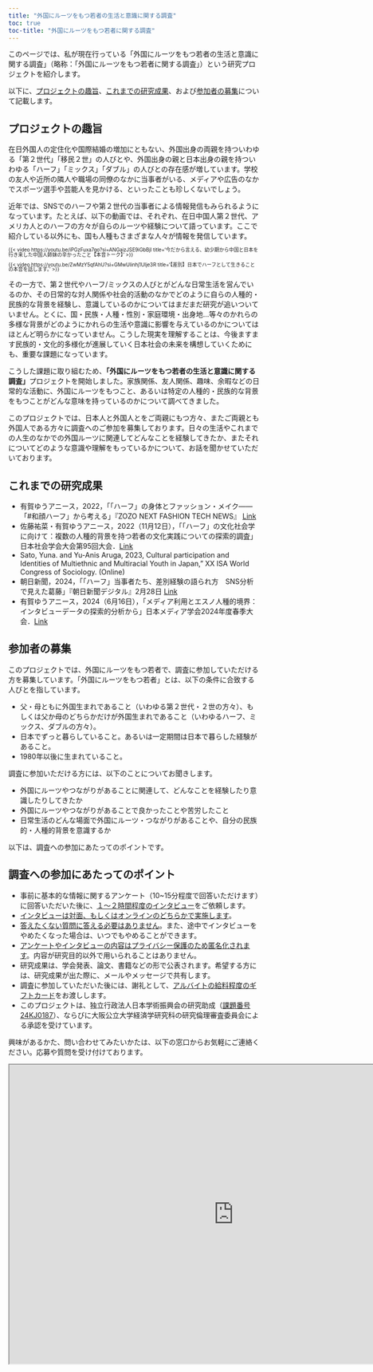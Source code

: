 ```yaml
---
title: "外国にルーツをもつ若者の生活と意識に関する調査"
toc: true
toc-title: "外国にルーツをもつ若者に関する調査"
---
```


このページでは、私が現在行っている「外国にルーツをもつ若者の生活と意識に関する調査」（略称：「外国にルーツをもつ若者に関する調査」）という研究プロジェクトを紹介します。

以下に、[プロジェクトの趣旨](#プロジェクトの趣旨)、[これまでの研究成果](#これまでの成果)、および[参加者の募集](#参加者の募集)について記載します。

## プロジェクトの趣旨 {#プロジェクトの趣旨}

在日外国人の定住化や国際結婚の増加にともない、外国出身の両親を持ついわゆる「第２世代」「移民２世」の人びとや、外国出身の親と日本出身の親を持ついわゆる「ハーフ」「ミックス」「ダブル」の人びとの存在感が増しています。学校の友人や近所の隣人や職場の同僚のなかに当事者がいる、メディアや広告のなかでスポーツ選手や芸能人を見かける、といったことも珍しくないでしょう。

近年では、SNSでのハーフや第２世代の当事者による情報発信もみられるようになっています。たとえば、以下の動画では、それぞれ、在日中国人第２世代、アメリカ人とのハーフの方々が自らのルーツや経験について語っています。ここで紹介している以外にも、国も人種もさまざまな人々が情報を発信しています。

::: {layout-ncol="2" style="font-size: 70%; line-height:1.0"}
{{< video https://youtu.be/iPGzFuxa7go?si=ANGaizJSE9iGbBjI title='今だから言える、幼少期から中国と日本を行き来した中国人姉妹の辛かったこと【本音トーク】' >}}

{{< video https://youtu.be/ZwMzY5qfAhU?si=GMwUlinhj1UIje3R title='【差別】日本でハーフとして生きることの本音を話します。' >}}
:::

その一方で、第２世代やハーフ/ミックスの人びとがどんな日常生活を営んでいるのか、その日常的な対人関係や社会的活動のなかでどのように自らの人種的・民族的な背景を経験し、意識しているのかについてはまだまだ研究が追いついていません。とくに、国・民族・人種・性別・家庭環境・出身地...等々のかれらの多様な背景がどのようにかれらの生活や意識に影響を与えているのかについてはほとんど明らかになっていません。こうした現実を理解することは、今後ますます民族的・文化的多様化が進展していく日本社会の未来を構想していくためにも、重要な課題になっています。

こうした課題に取り組むため、**「外国にルーツをもつ若者の生活と意識に関する調査」**プロジェクトを開始しました。家族関係、友人関係、趣味、余暇などの日常的な活動に、外国にルーツをもつこと、あるいは特定の人種的・民族的な背景をもつことがどんな意味を持っているのかについて調べてきました。

このプロジェクトでは、日本人と外国人とをご両親にもつ方々、またご両親とも外国人である方々に調査へのご参加を募集しております。日々の生活やこれまでの人生のなかでの外国ルーツに関連してどんなことを経験してきたか、またそれについてどのような意識や理解をもっているかについて、お話を聞かせていただいております。

## これまでの研究成果 {#これまでの成果}

-   有賀ゆうアニース，2022，「「ハーフ」の身体とファッション・メイク――「#和顔ハーフ」から考える」『ZOZO NEXT FASHION TECH NEWS』 [Link](https://fashiontechnews.zozo.com/series/series_fashion_technology/ariga_yu_anis)
-   佐藤祐菜・有賀ゆうアニース，2022（11月12日），「「ハーフ」の文化社会学に向けて：複数の人種的背景を持つ若者の文化実践についての探索的調査」日本社会学会大会第95回大会．[Link](https://jss-sociology.org/other/20220928post-13540/#108)
-   Sato, Yuna. and Yu-Anis Aruga, 2023, Cultural participation and Identities of Multiethnic and Multiracial Youth in Japan,” XX ISA World Congress of Sociology. (Online)
-   朝日新聞，2024，「「ハーフ」当事者たち、差別経験の語られ方　SNS分析で見えた葛藤」『朝日新聞デジタル』2月28日 [Link](https://www.asahi.com/articles/ASS2V44NRS2NULLI004.html)
-   有賀ゆうアニース，2024（6月16日），「メディア利用とエスノ人種的境界：インタビューデータの探索的分析から」日本メディア学会2024年度春季大会．[Link](https://researchmap.jp/ya-ruga/presentations/45965599)

## 参加者の募集 {#参加者の募集}

このプロジェクトでは、外国にルーツをもつ若者で、調査に参加していただける方を募集しています。「外国にルーツをもつ若者」とは、以下の条件に合致する人びとを指しています。

-   父・母ともに外国生まれであること（いわゆる第２世代・２世の方々）、もしくは父か母のどちらかだけが外国生まれであること（いわゆるハーフ、ミックス、ダブルの方々）。
-   日本でずっと暮らしていること。あるいは一定期間は日本で暮らした経験があること。
-   1980年以後に生まれていること。

調査に参加いただける方には、以下のことについてお聞きします。

-   外国にルーツやつながりがあることに関連して、どんなことを経験したり意識したりしてきたか
-   外国にルーツやつながりがあることで良かったことや苦労したこと
-   日常生活のどんな場面で外国にルーツ・つながりがあることや、自分の民族的・人種的背景を意識するか

以下は、調査への参加にあたってのポイントです。

::: callout-note
## 調査への参加にあたってのポイント

-   事前に基本的な情報に関するアンケート（10\~15分程度で回答いただけます）に回答いただいた後に、[１〜２時間程度のインタビュー]{.underline}をご依頼します。
-   [インタビューは対面、もしくはオンラインのどちらかで実施します]{.underline}。
-   [答えたくない質問に答える必要はありません]{.underline}。また、途中でインタビューをやめたくなった場合は、いつでもやめることができます。
-   [アンケートやインタビューの内容はプライバシー保護のため匿名化されます]{.underline}。内容が研究目的以外で用いられることはありません。
-   研究成果は、学会発表、論文、書籍などの形で公表されます。希望する方には、研究成果が出た際に、メールやメッセージで共有します。
-   調査に参加していただいた後には、謝礼として、[アルバイトの給料程度のギフトカード]{.underline}をお渡しします。
-   このプロジェクトは、独立行政法人日本学術振興会の研究助成（[課題番号 24KJ0187](https://kaken.nii.ac.jp/ja/grant/KAKENHI-PROJECT-24KJ0187/)）、ならびに大阪公立大学経済学研究科の研究倫理審査委員会による承認を受けています。
:::

興味があるかた、問い合わせてみたいかたは、以下の窓口からお気軽にご連絡ください。応募や質問を受け付けております。

```{=html}
<iframe src="https://forms.gle/5FESYWsoMncvhkWm9" width="900" height="600"></iframe>
```


